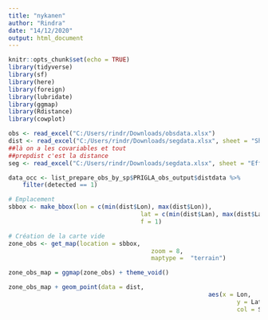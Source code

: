 ```yaml
---
title: "nykanen"
author: "Rindra"
date: "14/12/2020"
output: html_document
---
```


```r
knitr::opts_chunk$set(echo = TRUE)
library(tidyverse)
library(sf)
library(here)
library(foreign) 
library(lubridate)
library(ggmap)
library(Rdistance)
library(cowplot)
```

```r
obs <- read_excel("C:/Users/rindr/Downloads/obsdata.xlsx")
dist <- read_excel("C:/Users/rindr/Downloads/segdata.xlsx", sheet = "Shark sightings")
##là on a les covariables et tout
##prepdist c'est la distance
seg <- read_excel("C:/Users/rindr/Downloads/segdata.xlsx", sheet = "Effort segments")
```

```r
data_occ <- list_prepare_obs_by_sp$PRIGLA_obs_output$distdata %>%
	filter(detected == 1)

# Emplacement
sbbox <- make_bbox(lon = c(min(dist$Lon), max(dist$Lon)),
									 lat = c(min(dist$Lan), max(dist$Lan)),
									 f = 1)

# Création de la carte vide
zone_obs <- get_map(location = sbbox,
										zoom = 8,
										maptype =  "terrain")

zone_obs_map = ggmap(zone_obs) + theme_void()

zone_obs_map + geom_point(data = dist,
														aes(x = Lon,
																y = Lat,
																col = Substratum))
```

